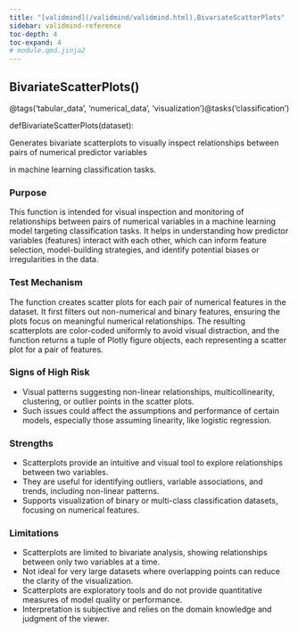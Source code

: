```yaml
---
title: "[validmind](/validmind/validmind.html).BivariateScatterPlots"
sidebar: validmind-reference
toc-depth: 4
toc-expand: 4
# module.qmd.jinja2
---
```


<!-- function.qmd.jinja2 -->

## BivariateScatterPlots[()]{.muted}

<!-- signatures.jinja2 -->

::: {.signature}

<span class="decorators"><span class="decorator">@<span class="n">tags(<span class="s">'tabular_data'</span>, <span class="s">'numerical_data'</span>, <span class="s">'visualization'</span>)</span></span><span class="decorator">@<span class="n">tasks(<span class="s">'classification'</span>)</span></span></span>

<span class="kw">def</span><span class="name">BivariateScatterPlots</span>(<span class="param"><span class="n">dataset</span></span>):

:::

<!-- docstring.jinja2 -->

Generates bivariate scatterplots to visually inspect relationships between pairs of numerical predictor variables

in machine learning classification tasks.

### Purpose

This function is intended for visual inspection and monitoring of relationships between pairs of numerical variables in a machine learning model targeting classification tasks. It helps in understanding how predictor variables (features) interact with each other, which can inform feature selection, model-building strategies, and identify potential biases or irregularities in the data.

### Test Mechanism

The function creates scatter plots for each pair of numerical features in the dataset. It first filters out non-numerical and binary features, ensuring the plots focus on meaningful numerical relationships. The resulting scatterplots are color-coded uniformly to avoid visual distraction, and the function returns a tuple of Plotly figure objects, each representing a scatter plot for a pair of features.

### Signs of High Risk

- Visual patterns suggesting non-linear relationships, multicollinearity, clustering, or outlier points in the scatter plots.
- Such issues could affect the assumptions and performance of certain models, especially those assuming linearity, like logistic regression.

### Strengths

- Scatterplots provide an intuitive and visual tool to explore relationships between two variables.
- They are useful for identifying outliers, variable associations, and trends, including non-linear patterns.
- Supports visualization of binary or multi-class classification datasets, focusing on numerical features.

### Limitations

- Scatterplots are limited to bivariate analysis, showing relationships between only two variables at a time.
- Not ideal for very large datasets where overlapping points can reduce the clarity of the visualization.
- Scatterplots are exploratory tools and do not provide quantitative measures of model quality or performance.
- Interpretation is subjective and relies on the domain knowledge and judgment of the viewer.
